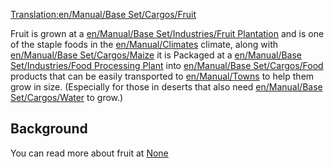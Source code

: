 [[Translation:en/Manual/Base Set/Cargos/Fruit]]

{{en/Manual/Base Set/Cargos/Cargo|name=Fruit
|image=en/Manual/Base Set/Cargos/Fruit.png
|produced=[[en/Manual/Base Set/Industries/Fruit Plantation]]
|accepted=[[en/Manual/Base Set/Industries/Food Processing Plant]]
}}

Fruit is grown at a [[en/Manual/Base Set/Industries/Fruit Plantation]] and is one of the staple foods in the [[en/Manual/Climates]] climate, along with [[en/Manual/Base Set/Cargos/Maize]] it is Packaged at a [[en/Manual/Base Set/Industries/Food Processing Plant]]
into [[en/Manual/Base Set/Cargos/Food]] products that can be easily transported to [[en/Manual/Towns]] to help them grow in size. (Especially for those in deserts that also need [[en/Manual/Base Set/Cargos/Water]] to grow.)

== Background ==

You can read more about fruit at [https://www.wikipedia.org/wiki/fruit None]